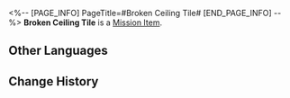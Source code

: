 <%-- [PAGE_INFO]
PageTitle=#Broken Ceiling Tile#
[END_PAGE_INFO] --%>
{{Item Infobox
|id          = 140136
|image       = Item Broken Ceiling Tile.png
|type        = Mission Item
|invCategory = Missions
|rarity      = 3
|effect      = 
|description = An alloy ceiling tile that is heavily damaged after a strong impact.
}}
{{Description|''"Will us Security Department have to... pay the bill for repairs?"''}}
'''Broken Ceiling Tile''' is a [[Mission Item]].

==Other Languages==
{{Other Languages
|en   = Broken Ceiling Tile
|zhs  = 破碎的天花板
|zht  = 破碎的天花板
|ja   = 壊れた天井板
|ko   = 부서진 천장
|es   = Panel de techo roto
|fr   = Dalle de plafond cassée
|ru   = Разбитая потолочная плитка
|th   = เศษฝ้าเพดาน
|vi   = Trần Nhà Vỡ Nát
|de   = Zerbrochene Deckenplatte
|id   = Ubin Plafon Rusak
|pt   = Pedaço do Teto Quebrado
}}

==Change History==
{{Change History|2.0}}